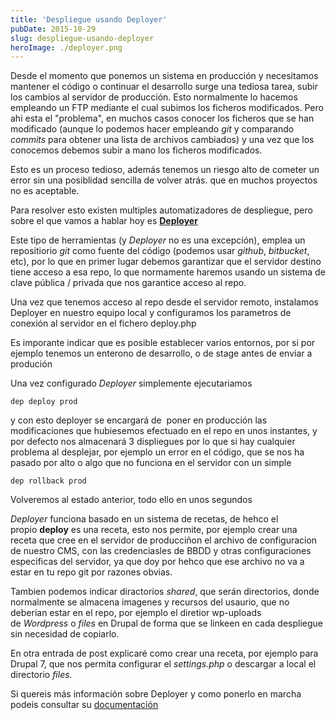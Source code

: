 ```yaml
---
title: 'Despliegue usando Deployer'
pubDate: 2015-10-29
slug: despliegue-usando-deployer
heroImage: ./deployer.png
---
```


Desde el momento que ponemos un sistema en producción y necesitamos mantener el código o continuar el desarrollo surge una tediosa tarea, subir los cambios al servidor de producción. Esto normalmente lo hacemos empleando un FTP mediante el cual subimos los ficheros modificados. Pero ahi esta el "problema", en muchos casos conocer los ficheros que se han modificado (aunque lo podemos hacer empleando _git_ y comparando _commits_ para obtener una lista de archivos cambiados) y una vez que los conocemos debemos subir a mano los ficheros modificados.

Esto es un proceso tedioso, además tenemos un riesgo alto de cometer un error sin una posiblidad sencilla de volver atrás. que en muchos proyectos no es aceptable.

Para resolver esto existen multiples automatizadores de despliegue, pero sobre el que vamos a hablar hoy es [**Deployer**](http://deployer.org/)

Este tipo de herramientas (y _Deployer_ no es una excepción), emplea un repositiorio *git* como fuente del código (podemos usar _github_, _bitbucket_, etc), por lo que en primer lugar debemos garantizar que el servidor destino tiene acceso a esa repo, lo que normamente haremos usando un sistema de clave pública / privada que nos garantice acceso al repo.

Una vez que tenemos acceso al repo desde el servidor remoto, instalamos Deployer en nuestro equipo local y configuramos los parametros de conexión al servidor en el fichero deploy.php

Es imporante indicar que es posible establecer varios entornos, por si por ejemplo tenemos un enterono de desarrollo, o de stage antes de enviar a produción

Una vez configurado *Deployer* simplemente ejecutariamos

```
dep deploy prod
```

y con esto deployer se encargará de  poner en producción las modificaciones que hubiesemos efectuado en el repo en unos instantes, y por defecto nos almacenará 3 displiegues por lo que si hay cualquier problema al desplejar, por ejemplo un error en el código, que se nos ha pasado por alto o algo que no funciona en el servidor con un simple

```
dep rollback prod
```

Volveremos al estado anterior, todo ello en unos segundos

_Deployer_ funciona basado en un sistema de recetas, de hehco el propio **deploy** es una receta, esto nos permite, por ejemplo crear una receta que cree en el servidor de producciñon el archivo de configuracion de nuestro CMS, con las credenciasles de BBDD y otras configuraciones especificas del servidor, ya que doy por hehco que ese archivo no va a estar en tu repo git por razones obvias.

Tambien podemos indicar diractorios *shared*, que serán directorios, donde normalmente se almacena imagenes y recursos del usaurio, que no deberian estar en el repo, por ejemplo el diretior wp-uploads de *Wordpress* o *files* en Drupal de forma que se linkeen en cada despliegue sin necesidad de copiarlo.

En otra entrada de post explicaré como crear una receta, por ejemplo para Drupal 7, que nos permita configurar el *settings.php* o descargar a local el directorio *files.*

Si quereis más información sobre Deployer y como ponerlo en marcha podeis consultar su [documentación](http://deployer.org/docs)
